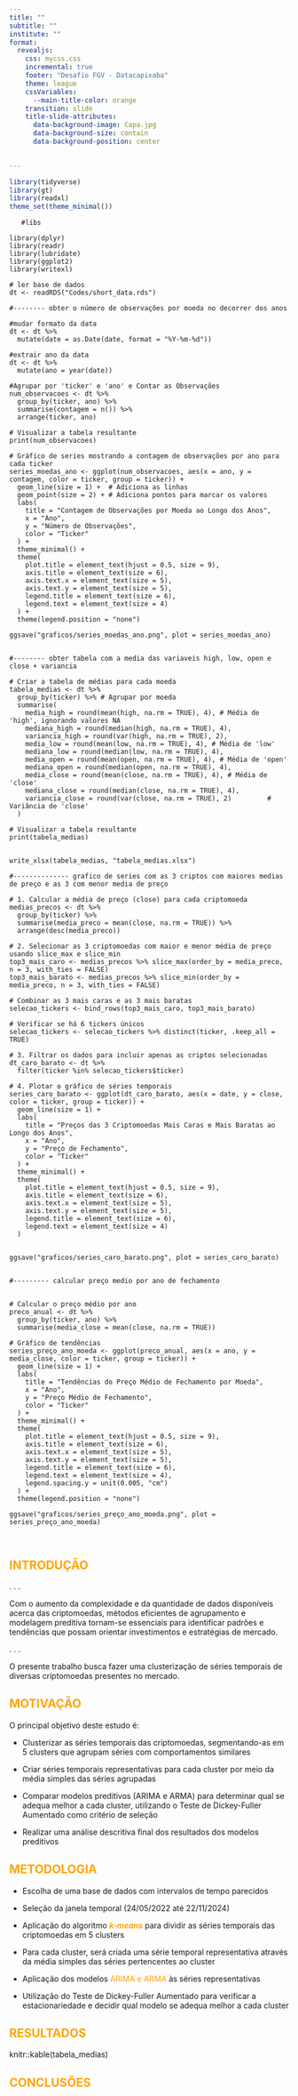 ```yaml
---
title: ""
subtitle: ""
institute: ""
format: 
  revealjs:
    css: mycss.css
    incremental: true 
    footer: "Desafio FGV - Datacapixaba"
    theme: league
    cssVariables:
      --main-title-color: orange
    transition: slide
    title-slide-attributes: 
      data-background-image: Capa.jpg
      data-background-size: contain
      data-background-position: center
    

---
```


```r
library(tidyverse)
library(gt)
library(readxl)
theme_set(theme_minimal())

```

```r2
   #libs

library(dplyr)
library(readr)
library(lubridate)  
library(ggplot2)
library(writexl)

# ler base de dados
dt <- readRDS("Codes/short_data.rds")

#-------- obter o número de observações por moeda no decorrer dos anos

#mudar formato da data
dt <- dt %>%
  mutate(date = as.Date(date, format = "%Y-%m-%d"))

#extrair ano da data
dt <- dt %>%
  mutate(ano = year(date))

#Agrupar por 'ticker' e 'ano' e Contar as Observações
num_observacoes <- dt %>%
  group_by(ticker, ano) %>%
  summarise(contagem = n()) %>%
  arrange(ticker, ano)

# Visualizar a tabela resultante
print(num_observacoes)

# Gráfico de series mostrando a contagem de observações por ano para cada ticker
series_moedas_ano <- ggplot(num_observacoes, aes(x = ano, y = contagem, color = ticker, group = ticker)) +
  geom_line(size = 1) +  # Adiciona as linhas
  geom_point(size = 2) + # Adiciona pontos para marcar os valores
  labs(
    title = "Contagem de Observações por Moeda ao Longo dos Anos",
    x = "Ano",
    y = "Número de Observações",
    color = "Ticker"
  ) +
  theme_minimal() +
  theme(
    plot.title = element_text(hjust = 0.5, size = 9),
    axis.title = element_text(size = 6),
    axis.text.x = element_text(size = 5), 
    axis.text.y = element_text(size = 5),
    legend.title = element_text(size = 6),
    legend.text = element_text(size = 4)
  ) +
  theme(legend.position = "none")

ggsave("graficos/series_moedas_ano.png", plot = series_moedas_ano)


#-------- obter tabela com a media das variaveis high, low, open e close + variancia

# Criar a tabela de médias para cada moeda
tabela_medias <- dt %>%
  group_by(ticker) %>% # Agrupar por moeda
  summarise(
    media_high = round(mean(high, na.rm = TRUE), 4), # Média de 'high', ignorando valores NA
    mediana_high = round(median(high, na.rm = TRUE), 4),
    variancia_high = round(var(high, na.rm = TRUE), 2),
    media_low = round(mean(low, na.rm = TRUE), 4), # Média de 'low'
    mediana_low = round(median(low, na.rm = TRUE), 4),
    media_open = round(mean(open, na.rm = TRUE), 4), # Média de 'open'
    mediana_open = round(median(open, na.rm = TRUE), 4),
    media_close = round(mean(close, na.rm = TRUE), 4), # Média de 'close'
    mediana_close = round(median(close, na.rm = TRUE), 4),
    variancia_close = round(var(close, na.rm = TRUE), 2)         # Variância de 'close'
  )

# Visualizar a tabela resultante
print(tabela_medias)


write_xlsx(tabela_medias, "tabela_medias.xlsx")

#-------------- grafico de series com as 3 criptos com maiores medias de preço e as 3 com menor media de preço

# 1. Calcular a média de preço (close) para cada criptomoeda
medias_precos <- dt %>%
  group_by(ticker) %>%
  summarise(media_preco = mean(close, na.rm = TRUE)) %>%
  arrange(desc(media_preco))

# 2. Selecionar as 3 criptomoedas com maior e menor média de preço usando slice_max e slice_min
top3_mais_caro <- medias_precos %>% slice_max(order_by = media_preco, n = 3, with_ties = FALSE)
top3_mais_barato <- medias_precos %>% slice_min(order_by = media_preco, n = 3, with_ties = FALSE)

# Combinar as 3 mais caras e as 3 mais baratas
selecao_tickers <- bind_rows(top3_mais_caro, top3_mais_barato)

# Verificar se há 6 tickers únicos
selecao_tickers <- selecao_tickers %>% distinct(ticker, .keep_all = TRUE)

# 3. Filtrar os dados para incluir apenas as criptos selecionadas
dt_caro_barato <- dt %>%
  filter(ticker %in% selecao_tickers$ticker)

# 4. Plotar o gráfico de séries temporais
series_caro_barato <- ggplot(dt_caro_barato, aes(x = date, y = close, color = ticker, group = ticker)) +
  geom_line(size = 1) +
  labs(
    title = "Preços das 3 Criptomoedas Mais Caras e Mais Baratas ao Longo dos Anos",
    x = "Ano",
    y = "Preço de Fechamento",
    color = "Ticker"
  ) +
  theme_minimal() +
  theme(
    plot.title = element_text(hjust = 0.5, size = 9),
    axis.title = element_text(size = 6),
    axis.text.x = element_text(size = 5), 
    axis.text.y = element_text(size = 5),
    legend.title = element_text(size = 6),
    legend.text = element_text(size = 4)
  )


ggsave("graficos/series_caro_barato.png", plot = series_caro_barato)


#--------- calcular preço medio por ano de fechamento


# Calcular o preço médio por ano
preco_anual <- dt %>%
  group_by(ticker, ano) %>%
  summarise(media_close = mean(close, na.rm = TRUE))

# Gráfico de tendências
series_preço_ano_moeda <- ggplot(preco_anual, aes(x = ano, y = media_close, color = ticker, group = ticker)) +
  geom_line(size = 1) +
  labs(
    title = "Tendências do Preço Médio de Fechamento por Moeda",
    x = "Ano",
    y = "Preço Médio de Fechamento",
    color = "Ticker"
  ) +
  theme_minimal() +
  theme(
    plot.title = element_text(hjust = 0.5, size = 9),
    axis.title = element_text(size = 6),
    axis.text.x = element_text(size = 5), 
    axis.text.y = element_text(size = 5),
    legend.title = element_text(size = 6),
    legend.text = element_text(size = 4),
    legend.spacing.y = unit(0.005, "cm")
  ) +
  theme(legend.position = "none") 

ggsave("graficos/series_preço_ano_moeda.png", plot = series_preço_ano_moeda)



```

##  {background-image=Capa.jpg background-size=93% background-color=white}

## <span style="color: orange;"> INTRODUÇÃO </span> {.smaller background-color=white } 

. . . 

Com o aumento da complexidade e da quantidade de dados disponíveis
acerca das criptomoedas, métodos eficientes de agrupamento e modelagem
preditiva tornam-se essenciais para identificar padrões e tendências que
possam orientar investimentos e estratégias de mercado. 

. . . 

O presente trabalho busca fazer uma clusterização de séries temporais de diversas
criptomoedas presentes no mercado.

## <span style="color: orange;"> MOTIVAÇÃO </span> {.smaller background-color=white}   

O principal objetivo deste estudo é:

-  Clusterizar as séries temporais das criptomoedas, segmentando-as em 5 clusters que agrupam séries com comportamentos similares

-   Criar séries temporais representativas para cada cluster por meio da
    média simples das séries agrupadas 

-   Comparar modelos preditivos (ARIMA e ARMA) para determinar qual se
    adequa melhor a cada cluster, utilizando o Teste de Dickey-Fuller
    Aumentado como critério de seleção 

-   Realizar uma análise descritiva final dos resultados dos modelos
    preditivos

## <span style="color: orange;"> METODOLOGIA </span> {.smaller background-color=white}

- Escolha de uma base de dados com intervalos de tempo parecidos 

- Seleção da janela temporal (24/05/2022 até 22/11/2024)

- Aplicação do algoritmo <span style="color: orange;">***k-means***</span> para dividir as séries temporais das
criptomoedas em 5 clusters

- Para cada cluster, será criada uma série
temporal representativa através da média simples das séries pertencentes
ao cluster

- Aplicação dos modelos <span style="color: orange;">ARIMA e ARMA</span> às séries
representativas 

- Utilização do Teste de Dickey-Fuller Aumentado para
verificar a estacionariedade e decidir qual modelo se adequa melhor a
cada cluster

## <span style="color: orange;"> RESULTADOS </span> {.smaller background-color=white}

knitr::kable(tabela_medias)

## <span style="color: orange;"> CONCLUSÕES </span> {.smaller background-color=white}
